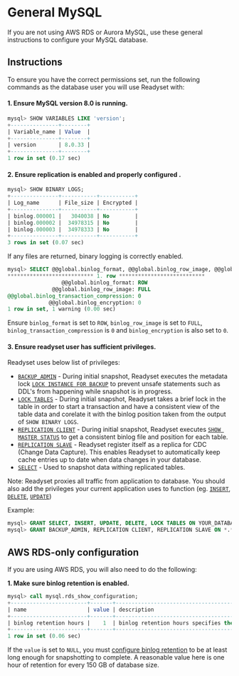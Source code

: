 
# General MySQL

If you are not using AWS RDS or Aurora MySQL, use these general instructions to configure your MySQL database. 

## Instructions
To ensure you have the correct permissions set, run the following commands as the database user you will use Readyset with:

#### 1. Ensure MySQL version 8.0 is running.

```sql
mysql> SHOW VARIABLES LIKE 'version';
+---------------+--------+
| Variable_name | Value  |
+---------------+--------+
| version       | 8.0.33 |
+---------------+--------+
1 row in set (0.17 sec)
```

#### 2. Ensure replication is enabled and properly configured .

```sql
mysql> SHOW BINARY LOGS;
+---------------+-----------+-----------+
| Log_name      | File_size | Encrypted |
+---------------+-----------+-----------+
| binlog.000001 |   3040038 | No        |
| binlog.000002 |  34978315 | No        |
| binlog.000003 |  34978333 | No        |
+---------------+-----------+-----------+
3 rows in set (0.07 sec)
```

If any files are returned, binary logging is correctly enabled.

```sql
mysql> SELECT @@global.binlog_format, @@global.binlog_row_image, @@global.binlog_transaction_compression, @@global.binlog_encryption\G
*************************** 1. row ***************************
                 @@global.binlog_format: ROW
              @@global.binlog_row_image: FULL
@@global.binlog_transaction_compression: 0
             @@global.binlog_encryption: 0
1 row in set, 1 warning (0.00 sec)
```

Ensure `binlog_format` is set to `ROW`, `binlog_row_image` is set to `FULL`, `binlog_transaction_compression` is `0` and `binlog_encryption` is also set to `0`.

#### 3. Ensure readyset user has sufficient privileges.

Readyset uses below list of privileges:

* [`BACKUP_ADMIN`](https://dev.mysql.com/doc/refman/8.0/en/privileges-provided.html#priv_backup-admin) - During initial snapshot, Readyset executes the metadata lock [`LOCK INSTANCE FOR BACKUP`](https://dev.mysql.com/doc/refman/8.0/en/lock-instance-for-backup.html) to prevent unsafe statements such as DDL's from happening while snapshot is in progress.
* [`LOCK TABLES`](https://dev.mysql.com/doc/refman/8.0/en/privileges-provided.html#priv_lock-tables) - During initial snapshot, Readyset takes a brief lock in the table in order to start a transaction and have a consistent view of the table data and corelate it with the binlog position taken from the output of `SHOW BINARY LOGS`.
* [`REPLICATION CLIENT`](https://dev.mysql.com/doc/refman/8.0/en/privileges-provided.html#priv_replication-client) - During initial snapshot, Readyset executes [`SHOW MASTER STATUS`](https://dev.mysql.com/doc/refman/8.0/en/show-master-status.html) to get a consistent binlog file and position for each table.
* [`REPLICATION SLAVE`](https://dev.mysql.com/doc/refman/8.0/en/privileges-provided.html#priv_replication-slave) - Readyset register itself as a replica for CDC (Change Data Capture). This enables Readyset to automatically keep cache entries up to date when data changes in your database.
* [`SELECT`](https://dev.mysql.com/doc/refman/8.0/en/privileges-provided.html#priv_select) - Used to snapshot data withing replicated tables.

<Callout type="info">Note: Readyset proxies all traffic from application to database. You should also add the privileges your current application uses to function (eg. [`INSERT`](https://dev.mysql.com/doc/refman/8.0/en/privileges-provided.html#priv_insert), [`DELETE`](https://dev.mysql.com/doc/refman/8.0/en/privileges-provided.html#priv_delete), [`UPDATE`](https://dev.mysql.com/doc/refman/8.0/en/privileges-provided.html#priv_update))</Callout>


Example:
```sql
mysql> GRANT SELECT, INSERT, UPDATE, DELETE, LOCK TABLES ON YOUR_DATABASE.* TO USER@'HOST';
mysql> GRANT BACKUP_ADMIN, REPLICATION CLIENT, REPLICATION SLAVE ON *.* TO USER@'HOST';
```


## AWS RDS-only configuration
If you are using AWS RDS, you will also need to do the following: 

**1. Make sure binlog retention is enabled.**

```sql
mysql> call mysql.rds_show_configuration;
+------------------------+-------+------------------------------------------------------------------------------------------------------+
| name                   | value | description                                                                                          |
+------------------------+-------+------------------------------------------------------------------------------------------------------+
| binlog retention hours |    1  | binlog retention hours specifies the duration in hours before binary logs are automatically deleted. |
+------------------------+-------+------------------------------------------------------------------------------------------------------+
1 row in set (0.06 sec)
```

If the `value` is set to `NULL`, you must [configure binlog retention](https://docs.aws.amazon.com/AmazonRDS/latest/UserGuide/mysql-stored-proc-configuring.html#mysql_rds_set_configuration-usage-notes.binlog-retention-hours) to be at least long enough for snapshotting to complete.  A reasonable value here is one hour of retention for every 150 GB of database size.
